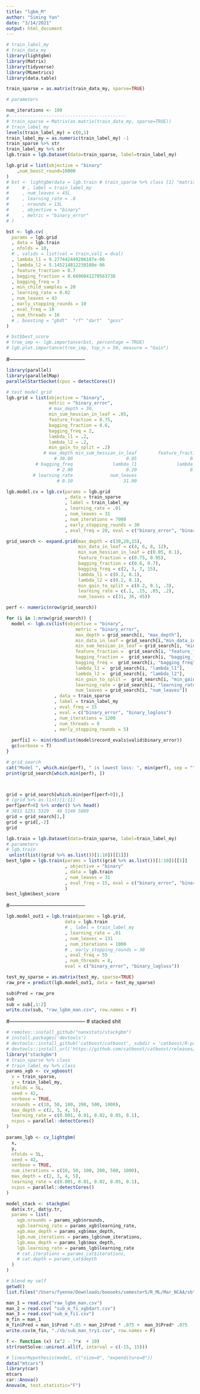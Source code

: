 ```yaml
---
title: "lgbm_M"
author: "Siming Yan"
date: "3/14/2021"
output: html_document
---
```

```r
# train_label_my
# train_data_my
library(lightgbm)
library(Matrix)
library(tidyverse)
library(MLmetrics)
library(data.table)
```

```r
train_sparse = as.matrix(train_data_my, sparse=TRUE)

# parameters

num_iterations <- 100
#--------------------------------------------
# train_sparse = Matrix(as.matrix(train_data_my, sparse=TRUE))
# train_label_my
levels(train_label_my) = c(0,1)
train_label_my = as.numeric(train_label_my) -1
train_sparse %>% str
train_label_my %>% str
lgb.train = lgb.Dataset(data=train_sparse, label=train_label_my)
```

```r

lgb.grid = list(objective = "binary"
    ,num_boost_round=10000
)
# bst <- lightgbm(data = lgb.train # train_sparse %>% class [1] "matrix" "array"  # lgbm data
#     # , label = train_label_my
#     , num_leaves = 45L
#     , learning_rate = .8
#     , nrounds = 13L
#     , objective = "binary"
#     , metric = "binary_error"
# )

bst <- lgb.cv(
  params = lgb.grid
  , data = lgb.train
  , nfolds = 10, 
  # , valids = list(val = train,val1 = dval)
  , lambda_l1 = 9.277442449206187e-06
  , lambda_l2 = 5.145214812238188e-06
  , feature_fraction = 0.7
  , bagging_fraction = 0.6696041270563738
  , bagging_freq = 3
  , min_child_samples = 20
  , learning_rate = 0.02
  , num_leaves = 43
  , early_stopping_rounds = 10
  , eval_freq = 10
  , num_threads = 16
  # , boosting = "gbdt"  "rf" "dart"  "goss"
) 

# bst$best_score
# tree_imp <- lgb.importance(bst, percentage = TRUE)
# lgb.plot.importance(tree_imp, top_n = 50, measure = "Gain")
```

#--------------------------------------------

```r
library(parallel)
library(parallelMap) 
parallelStartSocket(cpus = detectCores())
```
```r
# test model grid
lgb.grid = list(objective = "binary",
                metric = "binary_error",
                # max_depth = 30,
                min_sum_hessian_in_leaf = .05,
                feature_fraction = 0.75,
                bagging_fraction = 0.6,
                bagging_freq = 2,
                lambda_l1 = .2,
                lambda_l2 = .2,
                min_gain_to_split = .2)
              # max_depth min_sum_hessian_in_leaf        feature_fraction        bagging_fraction 
                  # 30.00                    0.05                    0.75                    0.60 
           # bagging_freq               lambda_l1               lambda_l2       min_gain_to_split 
                   # 2.00                    0.20                    0.20                    0.20 
          # learning_rate              num_leaves 
                   # 0.10                   31.00 

lgb.model.cv = lgb.cv(params = lgb.grid
                      , data = train_sparse
                      , label = train_label_my
                      , learning_rate = .01
                      , num_leaves = 31
                      , num_iterations = 7000
                      , early_stopping_rounds = 30
                      , eval_freq = 20, eval = c("binary_error", "binary_logloss"))
```

```r
grid_search <- expand.grid(max_depth = c(30,20,15),
                           min_data_in_leaf = c(4, 6, 8, 12),
                           min_sum_hessian_in_leaf = c(0.05, 0.1),
                           feature_fraction = c(0.75, 0.95),
                           bagging_fraction = c(0.6, 0.7),
                           bagging_freq = c(2, 3, 7, 15),
                           lambda_l1 = c(0.2, 0.1),
                           lambda_l2 = c(0.2, 0.1),
                           min_gain_to_split = c(0.2, 0.1, .3),
                           learning_rate = c(.1, .15, .05, .2),
                           num_leaves = c(31, 36, 45))
```
```r
perf <- numeric(nrow(grid_search))

for (i in 1:nrow(grid_search)) {
  model <- lgb.cv(list(objective = "binary",
                          metric = "binary_error",
                          max_depth = grid_search[i, "max_depth"],
                          min_data_in_leaf = grid_search[i,"min_data_in_leaf"],
                          min_sum_hessian_in_leaf = grid_search[i, "min_sum_hessian_in_leaf"],
                          feature_fraction =  grid_search[i, "feature_fraction"],
                          bagging_fraction =  grid_search[i, "bagging_fraction"],
                          bagging_freq =  grid_search[i, "bagging_freq"],
                          lambda_l1 =  grid_search[i, "lambda_l1"],
                          lambda_l2 =  grid_search[i, "lambda_l2"],
                          min_gain_to_split =  grid_search[i, "min_gain_to_split"],
                          learning_rate = grid_search[i, "learning_rate"],
                          num_leaves = grid_search[i, "num_leaves"])
                  , data = train_sparse
                  , label = train_label_my
                  , eval_freq = 15
                  , eval = c("binary_error", "binary_logloss")
                  , num_iterations = 1200
                  , num_threads = 8
                  , early_stopping_rounds = 5)
  
  perf[i] <- min(rbindlist(model$record_evals$valid$binary_error))
  gc(verbose = T)
}
```

```r
# grid_search
cat("Model ", which.min(perf), " is lowest loss: ", min(perf), sep = "","\n")
print(grid_search[which.min(perf), ])



grid = grid_search[which.min(perf[perf>0]),]
# (grid %>% as.list)[1:11]
perf[perf>0] %>% order() %>% head()
# 3811 1251 5329   46 5146 5889
grid = grid_search[1,]
grid = grid[,-2]
grid
```


```r
lgb.train = lgb.Dataset(data=train_sparse, label=train_label_my)
# parameters
# lgb.train
 unlist(list((grid %>% as.list())[1:10])[[1]])
best_lgbm = lgb.train(params = list((grid %>% as.list())[1:10])[[1]]
                      , objective = "binary"
                      , data = lgb.train
                      , num_leaves = 31
                      , eval_freq = 15, eval = c("binary_error", "binary_logloss")
                      )
best_lgbm$best_score
```


#--------------------------------------------

```r
lgb.model_out1 = lgb.train(params = lgb.grid,
                      data = lgb.train
                      # , label = train_label_my
                      , learning_rate = .01
                      , num_leaves = 131
                      , num_iterations = 1000
                      # , early_stopping_rounds = 30
                      , eval_freq = 55
                      , num_threads = 8,
                      eval = c("binary_error", "binary_logloss"))

```

```r
test_my_sparse = as.matrix(test_my, sparse=TRUE)
raw_pre = predict(lgb.model_out1, data = test_my_sparse)

sub$Pred = raw_pre
sub
sub = sub[,1:2]
write.csv(sub, "raw_lgbm_man.csv", row.names = F)
```


#--------------------------------------------
# stacked shit 

```r
# remotes::install_github("nanxstats/stackgbm")
# install.packages('devtools')
# devtools::install_github('catboost/catboost', subdir = 'catboost/R-package')
# devtools::install_url('https://github.com/catboost/catboost/releases/download/v0.20/catboost-R-Darwin-0.24.4.tgz')
library("stackgbm")
# train_sparse %>% class
# train_label_my %>% class
params_xgb <- cv_xgboost(
  x = train_sparse,
  y = train_label_my,
  nfolds = 5L,
  seed = 42,
  verbose = TRUE,
  nrounds = c(10, 50, 100, 200, 500, 1000),
  max_depth = c(2, 3, 4, 5),
  learning_rate = c(0.001, 0.01, 0.02, 0.05, 0.1),
  ncpus = parallel::detectCores()
)

params_lgb <- cv_lightgbm(
  x,
  y,
  nfolds = 5L,
  seed = 42,
  verbose = TRUE,
  num_iterations = c(10, 50, 100, 200, 500, 1000),
  max_depth = c(2, 3, 4, 5),
  learning_rate = c(0.001, 0.01, 0.02, 0.05, 0.1),
  ncpus = parallel::detectCores()
)


```

```r
model_stack <- stackgbm(
  dat$x.tr, dat$y.tr,
  params = list(
    xgb.nrounds = params_xgb$nrounds,
    xgb.learning_rate = params_xgb$learning_rate,
    xgb.max_depth = params_xgb$max_depth,
    lgb.num_iterations = params_lgb$num_iterations,
    lgb.max_depth = params_lgb$max_depth,
    lgb.learning_rate = params_lgb$learning_rate
    # cat.iterations = params_cat$iterations,
    # cat.depth = params_cat$depth
  )
)
```



```r
# blend my self
getwd()
list.files("/Users/fyenne/Downloads/booooks/semester5/R_ML/Mar_NCAA/sb")

man_1 = read.csv("raw_lgbm_man.csv")
man_2 = read.csv( "sub_m_fi_xgbdart.csv")
man_3 = read.csv("sub_m_fi1.csv")
m_fin = man_1
m_fin$Pred = man_1$Pred *.85 + man_2$Pred * .075 +  man_3$Pred* .075
write.csv(m_fin, "./sb/sub_man_try1.csv", row.names = F)
```
```r
f <- function (x) (x^2 - 7*x  + 10)
str(rootSolve::uniroot.all(f, interval = c(-15, 15)))
```

```r

# linearHypothesis(model, c("size=0", "expenditure=0"))
data("mtcars")
library(car)
mtcars
car::Anova()
Anova(m, test.statistic="F")
```

